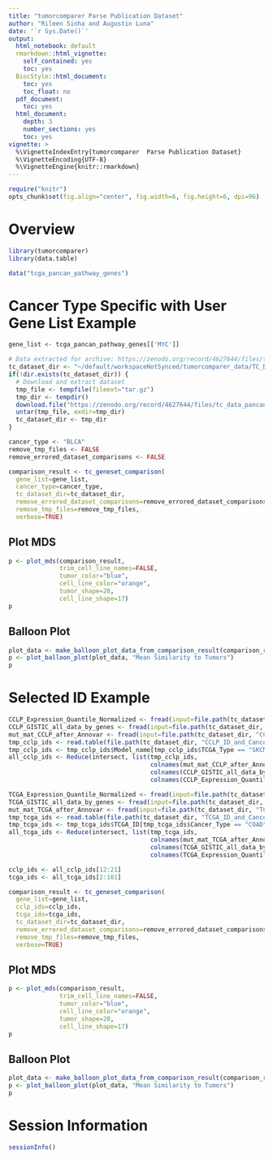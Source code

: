 ```yaml
---
title: "tumorcomparer Parse Publication Dataset"
author: "Rileen Sinha and Augustin Luna"
date: '`r Sys.Date()`'
output:
  html_notebook: default
  rmarkdown::html_vignette:
    self_contained: yes
    toc: yes
  BiocStyle::html_document:
    toc: yes
    toc_float: no
  pdf_document:
    toc: yes
  html_document:
    depth: 3
    number_sections: yes
    toc: yes
vignette: >
  %\VignetteIndexEntry{tumorcomparer  Parse Publication Dataset}
  %\VignetteEncoding{UTF-8}
  %\VignetteEngine{knitr::rmarkdown}
---
```


```r
require("knitr")
opts_chunk$set(fig.align="center", fig.width=6, fig.height=6, dpi=96)
```

# Overview
```r
library(tumorcomparer)
library(data.table)

data("tcga_pancan_pathway_genes")
```

# Cancer Type Specific with User Gene List Example
```r
gene_list <- tcga_pancan_pathway_genes[['MYC']]

# Data extracted for archive: https://zenodo.org/record/4627644/files/tc_data_pancancer_march2021.tar.gz?download=1
tc_dataset_dir <- "~/default/workspaceNotSynced/tumorcomparer_data/TC_Data_PanCancer_March2021/"
if(!dir.exists(tc_dataset_dir)) {
  # Download and extract dataset
  tmp_file <- tempfile(fileext="tar.gz")
  tmp_dir <- tempdir()
  download.file("https://zenodo.org/record/4627644/files/tc_data_pancancer_march2021.tar.gz?download=1", tmp_file)
  untar(tmp_file, exdir=tmp_dir)
  tc_dataset_dir <- tmp_dir
}

cancer_type <- "BLCA"
remove_tmp_files <- FALSE
remove_errored_dataset_comparisons <- FALSE

comparison_result <- tc_geneset_comparison(
  gene_list=gene_list, 
  cancer_type=cancer_type, 
  tc_dataset_dir=tc_dataset_dir, 
  remove_errored_dataset_comparisons=remove_errored_dataset_comparisons, 
  remove_tmp_files=remove_tmp_files,
  verbose=TRUE)
```

## Plot MDS
```r
p <- plot_mds(comparison_result,
              trim_cell_line_names=FALSE,
              tumor_color="blue",
              cell_line_color="orange",
              tumor_shape=20,
              cell_line_shape=17)
p
```

## Balloon Plot
```r
plot_data <- make_balloon_plot_data_from_comparison_result(comparison_result)
p <- plot_balloon_plot(plot_data, "Mean Similarity to Tumors")
p
```

# Selected ID Example
```r
CCLP_Expression_Quantile_Normalized <- fread(input=file.path(tc_dataset_dir, "CCLP_Expression_Quantile_Normalized.txt"))
CCLP_GISTIC_all_data_by_genes <- fread(input=file.path(tc_dataset_dir, "CCLP_GISTIC_all_data_by_genes.txt"))
mut_mat_CCLP_after_Annovar <- fread(input=file.path(tc_dataset_dir, "CCLP_mutation_matrix.txt"))
tmp_cclp_ids <- read.table(file.path(tc_dataset_dir, "CCLP_ID_and_Cancer_Type.txt"), sep="\t", header=TRUE, stringsAsFactors=FALSE)
tmp_cclp_ids <- tmp_cclp_ids$Model_name[tmp_cclp_ids$TCGA_Type == "SKCM"]
all_cclp_ids <- Reduce(intersect, list(tmp_cclp_ids,
                                       colnames(mut_mat_CCLP_after_Annovar), 
                                       colnames(CCLP_GISTIC_all_data_by_genes), 
                                       colnames(CCLP_Expression_Quantile_Normalized)))

TCGA_Expression_Quantile_Normalized <- fread(input=file.path(tc_dataset_dir, "TCGA_Expression_Quantile_Normalized.txt"))
TCGA_GISTIC_all_data_by_genes <- fread(input=file.path(tc_dataset_dir, "TCGA_GISTIC_all_data_by_genes.txt"))
mut_mat_TCGA_after_Annovar <- fread(input=file.path(tc_dataset_dir, "TCGA_mutation_matrix.txt"))
tmp_tcga_ids <- read.table(file.path(tc_dataset_dir, "TCGA_ID_and_Cancer_Type.txt"), sep="\t", header=TRUE, stringsAsFactors=FALSE)
tmp_tcga_ids <- tmp_tcga_ids$TCGA_ID[tmp_tcga_ids$Cancer_Type == "COAD"]
all_tcga_ids <- Reduce(intersect, list(tmp_tcga_ids,
                                       colnames(mut_mat_TCGA_after_Annovar), 
                                       colnames(TCGA_GISTIC_all_data_by_genes), 
                                       colnames(TCGA_Expression_Quantile_Normalized)))

cclp_ids <- all_cclp_ids[12:21]
tcga_ids <- all_tcga_ids[2:101]

comparison_result <- tc_geneset_comparison(
  gene_list=gene_list, 
  cclp_ids=cclp_ids, 
  tcga_ids=tcga_ids, 
  tc_dataset_dir=tc_dataset_dir,
  remove_errored_dataset_comparisons=remove_errored_dataset_comparisons, 
  remove_tmp_files=remove_tmp_files,
  verbose=TRUE)
```

## Plot MDS
```r
p <- plot_mds(comparison_result,
              trim_cell_line_names=FALSE,
              tumor_color="blue",
              cell_line_color="orange",
              tumor_shape=20,
              cell_line_shape=17)
p
```

## Balloon Plot
```r
plot_data <- make_balloon_plot_data_from_comparison_result(comparison_result)
p <- plot_balloon_plot(plot_data, "Mean Similarity to Tumors")
p
```

# Session Information
```r
sessionInfo()
```

